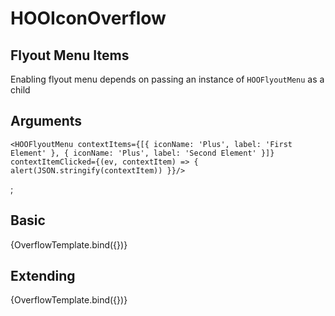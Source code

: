 
<Meta title="Components/Buttons/HOOIconOverflow" component={HOOIconOverflow} />

# HOOIconOverflow

## Flyout Menu Items

Enabling flyout menu depends on passing an instance of `HOOFlyoutMenu` as a child

## Arguments

<ArgsTable of={HOOIconOverflow} />

    <HOOFlyoutMenu contextItems={[{ iconName: 'Plus', label: 'First Element' }, { iconName: 'Plus', label: 'Second Element' }]} 
    contextItemClicked={(ev, contextItem) => { alert(JSON.stringify(contextItem)) }}/>
  </HOOIconOverflow>;

## Basic
<Canvas>
  <Story 
    name="Basic"
    args = { { overflow: true } }>
    {OverflowTemplate.bind({})}
  </Story>
</Canvas>

## Extending
<Canvas>
  <Story 
    name="Extending"
    args = { { overflow: true, rootElementAttributes: { style: { backgroundColor: "pink" } } } }>
    {OverflowTemplate.bind({})}
  </Story>
</Canvas>

